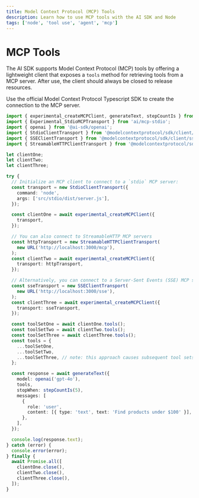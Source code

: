```yaml
---
title: Model Context Protocol (MCP) Tools
description: Learn how to use MCP tools with the AI SDK and Node
tags: ['node', 'tool use', 'agent', 'mcp']
---
```


# MCP Tools

The AI SDK supports Model Context Protocol (MCP) tools by offering a lightweight client that exposes a `tools` method for retrieving tools from a MCP server. After use, the client should always be closed to release resources.

Use the official Model Context Protocol Typescript SDK to create the connection to the MCP server.

<Snippet text="pnpm install @modelcontextprotocol/sdk" />

```ts
import { experimental_createMCPClient, generateText, stepCountIs } from 'ai';
import { Experimental_StdioMCPTransport } from 'ai/mcp-stdio';
import { openai } from '@ai-sdk/openai';
import { StdioClientTransport } from '@modelcontextprotocol/sdk/client/stdio.js';
import { SSEClientTransport } from '@modelcontextprotocol/sdk/client/sse.js';
import { StreamableHTTPClientTransport } from '@modelcontextprotocol/sdk/client/streamableHttp.js';

let clientOne;
let clientTwo;
let clientThree;

try {
  // Initialize an MCP client to connect to a `stdio` MCP server:
  const transport = new StdioClientTransport({
    command: 'node',
    args: ['src/stdio/dist/server.js'],
  });

  const clientOne = await experimental_createMCPClient({
    transport,
  });

  // You can also connect to StreamableHTTP MCP servers
  const httpTransport = new StreamableHTTPClientTransport(
    new URL('http://localhost:3000/mcp'),
  );
  const clientTwo = await experimental_createMCPClient({
    transport: httpTransport,
  });

  // Alternatively, you can connect to a Server-Sent Events (SSE) MCP server:
  const sseTransport = new SSEClientTransport(
    new URL('http://localhost:3000/sse'),
  );
  const clientThree = await experimental_createMCPClient({
    transport: sseTransport,
  });

  const toolSetOne = await clientOne.tools();
  const toolSetTwo = await clientTwo.tools();
  const toolSetThree = await clientThree.tools();
  const tools = {
    ...toolSetOne,
    ...toolSetTwo,
    ...toolSetThree, // note: this approach causes subsequent tool sets to override tools with the same name
  };

  const response = await generateText({
    model: openai('gpt-4o'),
    tools,
    stopWhen: stepCountIs(5),
    messages: [
      {
        role: 'user',
        content: [{ type: 'text', text: 'Find products under $100' }],
      },
    ],
  });

  console.log(response.text);
} catch (error) {
  console.error(error);
} finally {
  await Promise.all([
    clientOne.close(),
    clientTwo.close(),
    clientThree.close(),
  ]);
}
```
